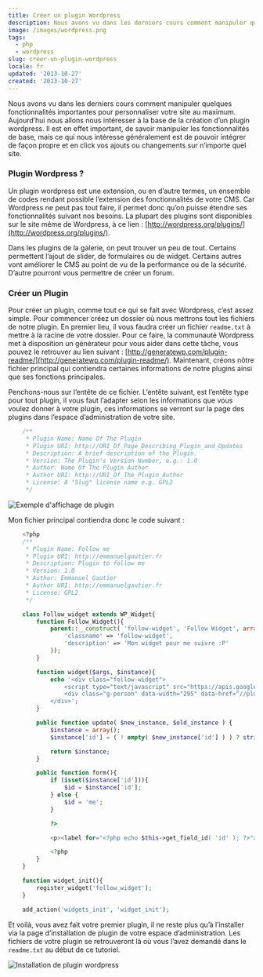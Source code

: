 ```yaml
---
title: Créer un plugin Wordpress
description: Nous avons vu dans les derniers cours comment manipuler quelques fonctionnalités importantes  pour personnaliser votre site au maximum. Aujourd’hui nous allons nous intéresser à la base de la création d’un plugin wordpress. Il est en effet important, de savoir manipuler les fonctionnalités de base, mais ce qui nous intéresse généralement est de pouvoir intégrer de façon propre et en click vos ajouts ou changements sur n’importe quel site.
image: /images/wordpress.png
tags:
  - php
  - wordpress
slug: creer-un-plugin-wordpress
locale: fr
updated: '2013-10-27'
created: '2013-10-27'
---
```


Nous avons vu dans les derniers cours comment manipuler quelques fonctionnalités importantes pour personnaliser votre site au maximum. Aujourd’hui nous allons nous intéresser à la base de la création d’un plugin wordpress. Il est en effet important, de savoir manipuler les fonctionnalités de base, mais ce qui nous intéresse généralement est de pouvoir intégrer de façon propre et en click vos ajouts ou changements sur n’importe quel site.

### Plugin Wordpress ?

Un plugin wordpress est une extension, ou en d’autre termes, un ensemble de codes rendant possible l’extension des fonctionnalités de votre CMS. Car Wordpress ne peut pas tout faire, il permet donc qu’on puisse étendre ses fonctionnalités suivant nos besoins. La plupart des plugins sont disponibles sur le site même de Wordpress, à ce lien : [http://wordpress.org/plugins/](http://wordpress.org/plugins/).

Dans les plugins de la galerie, on peut trouver un peu de tout. Certains permettent l’ajout de slider, de formulaires ou de widget. Certains autres vont améliorer le CMS au point de vu de la performance ou de la sécurité. D’autre pourront vous permettre de créer un forum.

### Créer un Plugin

Pour créer un plugin, comme tout ce qui se fait avec Wordpress, c’est assez simple. Pour commencer créez un dossier où nous mettrons tout les fichiers de notre plugin. En premier lieu, il vous faudra créer un fichier `readme.txt` à mettre à la racine de votre dossier. Pour ce faire, la communauté Wordpress met à disposition un générateur pour vous aider dans cette tâche, vous pouvez le retrouver au lien suivant : [http://generatewp.com/plugin-readme/](http://generatewp.com/plugin-readme/). Maintenant, créons nôtre fichier principal qui contiendra certaines informations de notre plugins ainsi que ses fonctions principales.

Penchons-nous sur l’entête de ce fichier. L’entête suivant, est l’entête type pour tout plugin, il vous faut l’adapter selon les informations que vous voulez donner à votre plugin, ces informations se verront sur la page des plugins dans l’espace d’administration de votre site.

```php
    /**
     * Plugin Name: Name Of The Plugin
     * Plugin URI: http://URI_Of_Page_Describing_Plugin_and_Updates
     * Description: A brief description of the Plugin.
     * Version: The Plugin's Version Number, e.g.: 1.0
     * Author: Name Of The Plugin Author
     * Author URI: http://URI_Of_The_Plugin_Author
     * License: A "Slug" license name e.g. GPL2
     */
```

![Exemple d'affichage de plugin](/images/creer-plugin-wordpress1.jpg)

Mon fichier principal contiendra donc le code suivant :

```php
    <?php
    /**
     * Plugin Name: Follow me
     * Plugin URI: http://emmanuelgautier.fr
     * Description: Plugin to follow me
     * Version: 1.0
     * Author: Emmanuel Gautier
     * Author URI: http://emmanuelgautier.fr
     * License: GPL2
     */

    class Follow_widget extends WP_Widget{
        function Follow_Widget(){
            parent::__construct( 'follow-widget', 'Follow Widget', array(
                'classname' => 'follow-widget',
                'description' => 'Mon widget pour me suivre :P'
            ));
        }

        function widget($args, $instance){
            echo '<div class="follow-widget">
                <script type="text/javascript" src="https://apis.google.com/js/plusone.js"></script>
                <div class="g-person" data-width="295" data-href="//plus.google.com/' . esc_attr( $instance['id'] ) . '" data-theme="dark" data-layout="landscape" data-rel="author"></div>
            </div>';
        }

        public function update( $new_instance, $old_instance ) {
            $instance = array();
            $instance['id'] = ( ! empty( $new_instance['id'] ) ) ? strip_tags( $new_instance['id'] ) : '';

            return $instance;
        }

        public function form(){
            if (isset($instance['id'])){
                $id = $instance['id'];
            } else {
                $id = 'me';
            }

            ?>

            <p><label for="<?php echo $this->get_field_id( 'id' ); ?>"><?php _e( 'ID Google+: ' ); ?></label><input id="<?php echo $this->get_field_id( 'id' ); ?>" name="<?php echo $this->get_field_name( 'id' ); ?>" type="text" value="<?php echo esc_attr( $id ); ?>" /></p>

            <?php
        }
    }

    function widget_init(){
        register_widget('follow_widget');
    }

    add_action('widgets_init', 'widget_init');
```

Et voilà, vous avez fait votre premier plugin, il ne reste plus qu’à l’installer via la page d’installation de plugin de votre espace d’administration. Les fichiers de votre plugin se retrouveront là où vous l’avez demandé dans le `readme.txt` au début de ce tutoriel.

![Installation de plugin wordpress](/images/creer-plugin-wordpress2.jpg)
